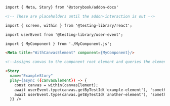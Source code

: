 ```md
import { Meta, Story} from '@storybook/addon-docs'

<!-- These are placeholders until the addon-interaction is out -->

import { screen, within } from '@testing-library/react';

import userEvent from '@testing-library/user-event';

import { MyComponent } from './MyComponent.js';

<Meta title="WithCanvasElement" component={MyComponent}/>

<!--Assigns canvas to the component root element and queries the element based on it-->

<Story
  name="ExampleStory"
  play={async ({canvasElement}) => {
    const canvas = within(canvasElement);
    await userEvent.type(canvas.getByTestId('example-element'), 'something');
    await userEvent.type(canvas.getByTestId('another-element'), 'something else');
  }} />
```